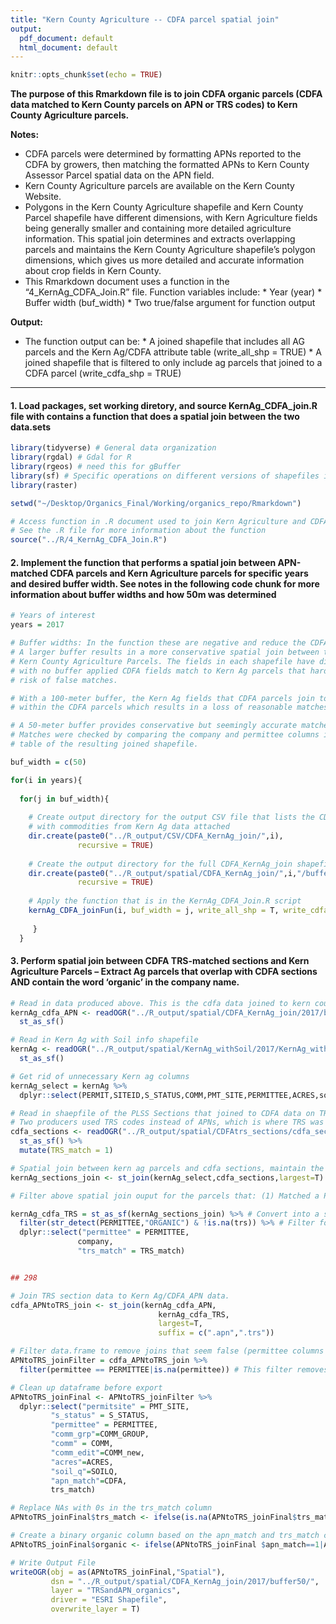 ```yaml
---
title: "Kern County Agriculture -- CDFA parcel spatial join"
output:
  pdf_document: default
  html_document: default
---
```


```r
knitr::opts_chunk$set(echo = TRUE)
```

**The purpose of this Rmarkdown file is to join CDFA organic parcels (CDFA data matched to Kern County parcels on APN or TRS codes) to Kern County Agriculture parcels.**

**Notes:**

* CDFA parcels were determined by formatting APNs reported to the CDFA by growers, then matching the formatted APNs to Kern County Assessor Parcel spatial data on the APN field. 
* Kern County Agriculture parcels are available on the Kern County Website. 
* Polygons in the Kern County Agriculture shapefile and Kern County Parcel shapefile have different dimensions, with Kern Agriculture fields being generally smaller and containing more detailed agriculture information. This spatial join determines and extracts overlapping parcels and maintains the Kern County Agriculture shapefile's polygon dimensions, which gives us more detailed and accurate information about crop fields in Kern County.  
* This Rmarkdown document uses a function in the "4_KernAg_CDFA_Join.R" file. Function variables include:
       * Year (year)
       * Buffer width (buf_width)
       * Two true/false argument for function output


**Output:**

* The function output can be:
       * A joined shapefile that includes all AG parcels and the Kern Ag/CDFA attribute table
       (write_all_shp = TRUE)
       * A joined shapefile that is filtered to only include ag parcels that joined to a CDFA parcel
       (write_cdfa_shp = TRUE)
       
---


#### 1. Load packages, set working diretory, and source KernAg_CDFA_join.R file with contains a function that does a spatial join between the two data.sets
```r
library(tidyverse) # General data organization
library(rgdal) # Gdal for R
library(rgeos) # need this for gBuffer
library(sf) # Specific operations on different versions of shapefiles in R
library(raster)

setwd("~/Desktop/Organics_Final/Working/organics_repo/Rmarkdown")

# Access function in .R document used to join Kern Agriculture and CDFA parcel shapefiles. 
# See the .R file for more information about the function
source("../R/4_KernAg_CDFA_Join.R")
```

#### 2. Implement the function that performs a spatial join between APN-matched CDFA parcels and Kern Agriculture parcels for specific years and desired buffer width. See notes in the following code chunk for more information about buffer widths and how 50m was determined
```r
# Years of interest
years = 2017

# Buffer widths: In the function these are negative and reduce the CDFA field size. 
# A larger buffer results in a more conservative spatial join between the CDFA parcels and 
# Kern County Agriculture Parcels. The fields in each shapefile have different dimensions, and 
# with no buffer applied CDFA fields match to Kern Ag parcels that hardly touch, increasing the 
# risk of false matches. 

# With a 100-meter buffer, the Kern Ag fields that CDFA parcels join to are almost entirely 
# within the CDFA parcels which results in a loss of reasonable matches.

# A 50-meter buffer provides conservative but seemingly accurate matches. 
# Matches were checked by comparing the company and permittee columns in the attribute 
# table of the resulting joined shapefile.

buf_width = c(50)

for(i in years){
  
  for(j in buf_width){
  
    # Create output directory for the output CSV file that lists the CDFA data 
    # with commodities from Kern Ag data attached
    dir.create(paste0("../R_output/CSV/CDFA_KernAg_join/",i),
               recursive = TRUE)
    
    # Create the output directory for the full CDFA_KernAg_join shapefile, no filters applied. 
    dir.create(paste0("../R_output/spatial/CDFA_KernAg_join/",i,"/buffer",j),
               recursive = TRUE)
    
    # Apply the function that is in the KernAg_CDFA_Join.R script
    kernAg_CDFA_joinFun(i, buf_width = j, write_all_shp = T, write_cdfa_shp = T)
 
     }
  }

```


#### 3. Perform spatial join between CDFA TRS-matched sections and Kern Agriculture Parcels -- Extract Ag parcels that overlap with CDFA sections AND contain the word 'organic' in the company name. 
```r

# Read in data produced above. This is the cdfa data joined to kern county parcels on APN, then spatially joined to kern ag data in the above function
kernAg_cdfa_APN <- readOGR("../R_output/spatial/CDFA_KernAg_join/2017/buffer50/KernAg_CDFA_all_2017_B50.shp") %>% 
  st_as_sf()

# Read in Kern Ag with Soil info shapefile
kernAg <- readOGR("../R_output/spatial/KernAg_withSoil/2017/KernAg_withSoil_2017.shp") %>% 
  st_as_sf()

# Get rid of unnecessary Kern ag columns
kernAg_select = kernAg %>% 
  dplyr::select(PERMIT,SITEID,S_STATUS,COMM,PMT_SITE,PERMITTEE,ACRES,soil)

# Read in shaepfile of the PLSS Sections that joined to CDFA data on TRS codes. 
# Two producers used TRS codes instead of APNs, which is where TRS was pulled from 
cdfa_sections <- readOGR("../R_output/spatial/CDFAtrs_sections/cdfa_sections.shp") %>% 
  st_as_sf() %>% 
  mutate(TRS_match = 1)

# Spatial join between kern ag parcels and cdfa sections, maintain the shape of the kern ag polygons
kernAg_sections_join <- st_join(kernAg_select,cdfa_sections,largest=T)

# Filter above spatial join ouput for the parcels that: (1) Matched a PLSS Section TRS code with CDFA TRS code (2) Succesfully joined to an Ag parcel and (3) contained the word "ORGANIC" in the Permittee column

kernAg_cdfa_TRS = st_as_sf(kernAg_sections_join) %>% # Convert into a simple features DF
  filter(str_detect(PERMITTEE,"ORGANIC") & !is.na(trs)) %>% # Filter for the word 'Organic' in the permittee column
  dplyr::select("permittee" = PERMITTEE,
               company,
               "trs_match" = TRS_match)


## 298

# Join TRS section data to Kern Ag/CDFA_APN data. 
cdfa_APNtoTRS_join <- st_join(kernAg_cdfa_APN,
                                 kernAg_cdfa_TRS,
                                 largest=T,
                                 suffix = c(".apn",".trs"))

# Filter data.frame to remove joins that seem false (permittee columns not equal)
APNtoTRS_joinFilter = cdfa_APNtoTRS_join %>% 
  filter(permittee == PERMITTEE|is.na(permittee)) # This filter removes spatial joins in which the permittee columns do not match, indicating a false join. It removes a total of 17 fields, or 0.15% of the total fields

# Clean up dataframe before export
APNtoTRS_joinFinal <- APNtoTRS_joinFilter %>% 
  dplyr::select("permitsite" = PMT_SITE,
         "s_status" = S_STATUS,
         "permittee" = PERMITTEE,
         "comm_grp"=COMM_GROUP,
         "comm" = COMM,
         "comm_edit"=COMM_new,
         "acres"=ACRES,
         "soil_q"=SOILQ,
         "apn_match"=CDFA,
         trs_match)

# Replace NAs with 0s in the trs_match column
APNtoTRS_joinFinal$trs_match <- ifelse(is.na(APNtoTRS_joinFinal$trs_match),0,APNtoTRS_joinFinal$trs_match)

# Create a binary organic column based on the apn_match and trs_match columns. If either of those indicates that the parcel is organic then the value in the binary organic column == 1.
APNtoTRS_joinFinal$organic <- ifelse(APNtoTRS_joinFinal $apn_match==1|APNtoTRS_joinFinal$trs_match==1,1,0)

# Write Output File
writeOGR(obj = as(APNtoTRS_joinFinal,"Spatial"),
         dsn = "../R_output/spatial/CDFA_KernAg_join/2017/buffer50/",
         layer = "TRSandAPN_organics",
         driver = "ESRI Shapefile",
         overwrite_layer = T)


```

